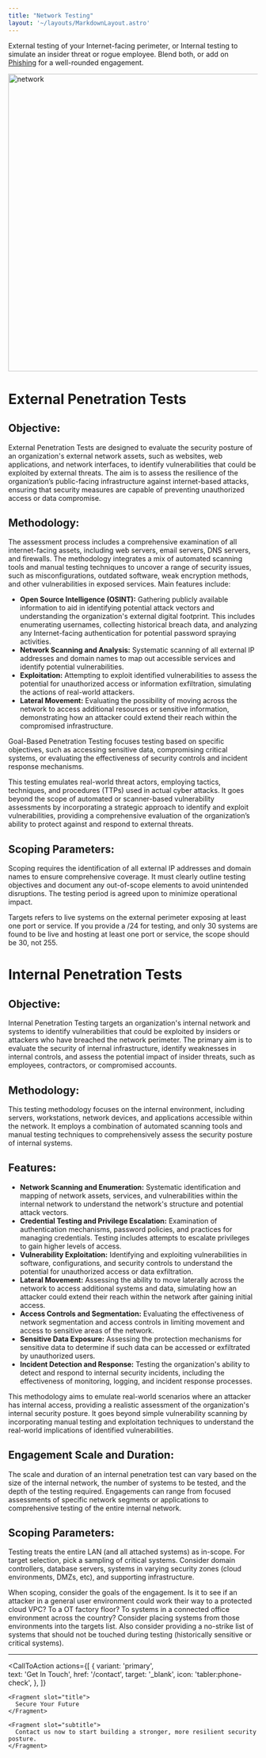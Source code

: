 ```yaml
---
title: "Network Testing"
layout: '~/layouts/MarkdownLayout.astro'
---
```


External testing of your Internet-facing perimeter, or Internal testing to simulate an insider threat or rogue employee. Blend both, or add on [Phishing](/services/phishing) for a well-rounded engagement.


<img src="/assets/images/network.webp" alt="network" width="600" />


# External Penetration Tests 
## Objective:
External Penetration Tests are designed to evaluate the security posture of an organization's external network assets, such as websites, web applications, and network interfaces, to identify vulnerabilities that could be exploited by external threats. The aim is to assess the resilience of the organization’s public-facing infrastructure against internet-based attacks, ensuring that security measures are capable of preventing unauthorized access or data compromise.

## Methodology:
The assessment process includes a comprehensive examination of all internet-facing assets, including web servers, email servers, DNS servers, and firewalls. The methodology integrates a mix of automated scanning tools and manual testing techniques to uncover a range of security issues, such as misconfigurations, outdated software, weak encryption methods, and other vulnerabilities in exposed services. Main features include:

- **Open Source Intelligence (OSINT):** Gathering publicly available information to aid in identifying potential attack vectors and understanding the organization's external digital footprint. This includes enumerating usernames, collecting historical breach data, and analyzing any Internet-facing authentication for potential password spraying activities. 
- **Network Scanning and Analysis:** Systematic scanning of all external IP addresses and domain names to map out accessible services and identify potential vulnerabilities.
- **Exploitation:** Attempting to exploit identified vulnerabilities to assess the potential for unauthorized access or information exfiltration, simulating the actions of real-world attackers.
- **Lateral Movement:** Evaluating the possibility of moving across the network to access additional resources or sensitive information, demonstrating how an attacker could extend their reach within the compromised infrastructure.

Goal-Based Penetration Testing focuses testing based on specific objectives, such as accessing sensitive data, compromising critical systems, or evaluating the effectiveness of security controls and incident response mechanisms.

This testing emulates real-world threat actors, employing tactics, techniques, and procedures (TTPs) used in actual cyber attacks. It goes beyond the scope of automated or scanner-based vulnerability assessments by incorporating a strategic approach to identify and exploit vulnerabilities, providing a comprehensive evaluation of the organization’s ability to protect against and respond to external threats. 

## Scoping Parameters:
Scoping requires the identification of all external IP addresses and domain names to ensure comprehensive coverage. It must clearly outline testing objectives and document any out-of-scope elements to avoid unintended disruptions. The testing period is agreed upon to minimize operational impact.

Targets refers to live systems on the external perimeter exposing at least one port or service. If you provide a /24 for testing, and only 30 systems are found to be live and hosting at least one port or service, the scope should be 30, not 255. 


# Internal Penetration Tests 
## Objective:
Internal Penetration Testing targets an organization's internal network and systems to identify vulnerabilities that could be exploited by insiders or attackers who have breached the network perimeter. The primary aim is to evaluate the security of internal infrastructure, identify weaknesses in internal controls, and assess the potential impact of insider threats, such as employees, contractors, or compromised accounts.

## Methodology:
This testing methodology focuses on the internal environment, including servers, workstations, network devices, and applications accessible within the network. It employs a combination of automated scanning tools and manual testing techniques to comprehensively assess the security posture of internal systems.

## Features:

- **Network Scanning and Enumeration:** Systematic identification and mapping of network assets, services, and vulnerabilities within the internal network to understand the network's structure and potential attack vectors.
- **Credential Testing and Privilege Escalation:** Examination of authentication mechanisms, password policies, and practices for managing credentials. Testing includes attempts to escalate privileges to gain higher levels of access.
- **Vulnerability Exploitation:** Identifying and exploiting vulnerabilities in software, configurations, and security controls to understand the potential for unauthorized access or data exfiltration.
- **Lateral Movement:** Assessing the ability to move laterally across the network to access additional systems and data, simulating how an attacker could extend their reach within the network after gaining initial access.
- **Access Controls and Segmentation:** Evaluating the effectiveness of network segmentation and access controls in limiting movement and access to sensitive areas of the network.
- **Sensitive Data Exposure:** Assessing the protection mechanisms for sensitive data to determine if such data can be accessed or exfiltrated by unauthorized users.
- **Incident Detection and Response:** Testing the organization's ability to detect and respond to internal security incidents, including the effectiveness of monitoring, logging, and incident response processes.

This methodology aims to emulate real-world scenarios where an attacker has internal access, providing a realistic assessment of the organization's internal security posture. It goes beyond simple vulnerability scanning by incorporating manual testing and exploitation techniques to understand the real-world implications of identified vulnerabilities.

## Engagement Scale and Duration:
The scale and duration of an internal penetration test can vary based on the size of the internal network, the number of systems to be tested, and the depth of the testing required. Engagements can range from focused assessments of specific network segments or applications to comprehensive testing of the entire internal network.

## Scoping Parameters:
Testing treats the entire LAN (and all attached systems) as in-scope. For target selection, pick a sampling of critical systems. Consider domain controllers, database servers, systems in varying security zones (cloud environments, DMZs, etc), and supporting infrastructure. 

When scoping, consider the goals of the engagement. Is it to see if an attacker in a general user environment could work their way to a protected cloud VPC? To a OT factory floor? To systems in a connected office environment across the country? Consider placing systems from those environments into the targets list. Also consider providing a no-strike list of systems that should not be touched during testing (historically sensitive or critical systems).

---

  
  <CallToAction
    actions={[
      {
        variant: 'primary',  
        text: 'Get In Touch',
        href: '/contact',
        target: '_blank',
        icon: 'tabler:phone-check',
      },
    ]}  
  >
    <Fragment slot="title">
      Secure Your Future
    </Fragment>
    
    <Fragment slot="subtitle">
      Contact us now to start building a stronger, more resilient security posture.
    </Fragment>  
  </CallToAction>
